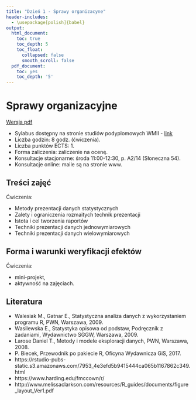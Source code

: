 ```yaml
---
title: "Dzień 1 - Sprawy organizacyne"
header-includes:
  - \usepackage[polish]{babel}
output:
  html_document:
    toc: true
    toc_depth: 5
    toc_float:
      collapsed: false
      smooth_scroll: false
  pdf_document:
    toc: yes
    toc_depth: '5'
---
```

<style type="text/css">
.title {
  display: none;
}

.table {
    width:70%;
}

#getting-started img {
  margin-right: 10px;
}

</style>



# Sprawy organizacyjne

[Wersja pdf](sprawyorganizacyjne.pdf)

* Sylabus dostępny na stronie studiów podyplomowych WMII - [link](http://wmii.uwm.edu.pl/psi/sites/default/files/styles/03_techniki_graficznej_prezentacji_danych.pdf)
* Liczba godzin: 8 godz. (ćwiczenia).
* Liczba punktów ECTS: 1.
* Forma zaliczenia: zaliczenie na ocenę.
* Konsultacje stacjonarne: środa 11:00-12:30, p. A2/14 (Słoneczna 54).
* Konsultacje online: maile są na stronie www. 

## Treści zajęć

Ćwiczenia:

* Metody prezentacji danych statystycznych
* Zalety i ograniczenia rozmaitych technik prezentacji
* Istota i cel tworzenia raportów
* Techniki prezentacji danych jednowymiarowych
* Techniki prezentacji danych wielowymiarowych


## Forma i warunki weryfikacji efektów

Ćwiczenia: 

* mini-projekt, 
* aktywność na zajęciach.


## Literatura

* Walesiak M., Gatnar E., Statystyczna analiza danych z wykorzystaniem programu R, PWN, Warszawa, 2009.
* Wasilewska E., Statystyka opisowa od podstaw, Podręcznik z zadaniami, Wydawnictwo SGGW, Warszawa, 2009.
* Larose Daniel T., Metody i modele eksploracji danych, PWN, Warszawa, 2008.
* P. Biecek, Przewodnik po pakiecie R, Oficyna Wydawnicza GiS, 2017.
* https://rstudio-pubs-static.s3.amazonaws.com/7953_4e3efd5b9415444ca065b1167862c349.html
* https://www.harding.edu/fmccown/r/
* http://www.melissaclarkson.com/resources/R_guides/documents/figure_layout_Ver1.pdf




</div>

